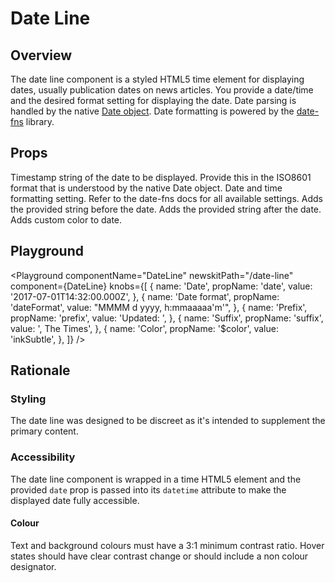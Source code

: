 


# Date Line

## Overview

The date line component is a styled HTML5 time element for displaying dates, usually publication dates on news articles. You provide a date/time and the desired format setting for displaying the date.
Date parsing is handled by the native [Date object](https://developer.mozilla.org/en-US/docs/Web/JavaScript/Reference/Global_Objects/Date).
Date formatting is powered by the [date-fns](https://date-fns.org/v2.6.0/docs/format) library.

## Props

<Block marginTop="sizing040">
  <Prop name="date" type="string">
    Timestamp string of the date to be displayed. Provide this in the ISO8601 format that is understood by the native <Link href="https://developer.mozilla.org/en-US/docs/Web/JavaScript/Reference/Global_Objects/Date">Date object</Link>.
  </Prop>
  <Prop name="dateFormat" type="string">
    Date and time formatting setting. Refer to the <Link href="https://date-fns.org/v2.6.0/docs/format">date-fns docs</Link> for all available settings.
  </Prop>
  <Prop name="prefix" type="string">
    Adds the provided string before the date.
  </Prop>
  <Prop name="suffix" type="string">
    Adds the provided string after the date.
  </Prop>
  <Prop name="$color" type="ColorKeys">
    Adds custom color to date.
  </Prop>
</Block>

## Playground

<Playground
  componentName="DateLine"
  newskitPath="/date-line"
  component={DateLine}
  knobs={[
    {
      name: 'Date',
      propName: 'date',
      value: '2017-07-01T14:32:00.000Z',
    },
    {
      name: 'Date format',
      propName: 'dateFormat',
      value: "MMMM d yyyy, h:mmaaaaa'm'",
    },
    {
      name: 'Prefix',
      propName: 'prefix',
      value: 'Updated: ',
    },
    {
      name: 'Suffix',
      propName: 'suffix',
      value: ', The Times',
    },
    {
      name: 'Color',
      propName: '$color',
      value: 'inkSubtle',
    },
  ]}
/>

## Rationale

### Styling

The date line was designed to be discreet as it's intended to supplement the primary content.

### Accessibility

The date line component is wrapped in a time HTML5 element and the provided `date` prop is passed into its `datetime` attribute to make the displayed date fully accessible.

#### Colour

Text and background colours must have a 3:1 minimum contrast ratio.
Hover states should have clear contrast change or should include a non colour designator.
